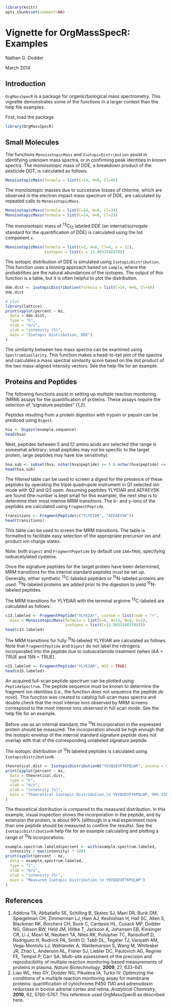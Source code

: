 %\VignetteEngine{knitr::knitr}
%\VignetteIndexEntry{OrgMassSpecR Examples}

```{r Setup, echo=FALSE}
library(knitr)
opts_chunk$set(comment=NA)
```

Vignette for OrgMassSpecR: Examples
==================================================

Nathan G. Dodder

March 2014

Introduction
--------------------------------------------------

`OrgMassSpecR` is a package for organic/biological mass spectrometry.  This vignette demonstrates some of the functions in a larger context than the help file examples.

First, load the package.

```{r Load}
library(OrgMassSpecR)
```

Small Molecules
--------------------------------------------------

The functions `MonoisotopicMass` and `IsotopicDistribution` assist in identifying unknown mass spectra, or in confirming peak identities in known spectra.  The monoisotopic mass of DDE, a breakdown product of the pesticide DDT, is calculated as follows.

```{r Example1}
MonoisotopicMass(formula = list(C=14, H=8, Cl=4))
```

The monoisotopic masses due to successive losses of chlorine, which are observed in the electron impact mass spectrum of DDE, are calculated by repeated calls to `MonoisotopicMass`.

```{r Example2}
MonoisotopicMass(formula = list(C=14, H=8, Cl=3))
MonoisotopicMass(formula = list(C=14, H=8, Cl=2))
```

The monoisotopic mass of <sup>13</sup>C<sub>12</sub> labeled DDE (an internal/surrogate standard for the quantification of DDE) is calculated using the list component `x`. 

```{r Example3}
MonoisotopicMass(formula = list(C=2, H=8, Cl=4, x = 12), 
                 isotopes = list(x = 13.0033548378))
```

The isotopic distribution of DDE is simulated using `IsotopicDistribution`.  This function uses a binning approach based on `sample`, where the probabilities are the natural abundances of the isotopes.  The output of this function is a table, but it is often helpful to plot the distribution.

```{r Example4}
dde.dist <- IsotopicDistribution(formula = list(C=14, H=8, Cl=4))
dde.dist
```

```{r Example5, fig.width=4, fig.height=4, dpi=300, out.width="400px", out.height="400px"}
# plot
library(lattice)
print(xyplot(percent ~ mz,
  data = dde.dist,
  type = "h",
  xlab = "m/z",
  ylab = "intensity (%)",
  main = "Isotopic Distribution, DDE")
)
```

The similarity between two mass spectra can be examined using `SpectrumSimilarity`.  This function makes a head-to-tail plot of the spectra and calculates a mass spectral similarity score based on the dot product of the two mass-aligned intensity vectors.  See the help file for an example.

Proteins and Peptides
--------------------------------------------------

The following functions assist in setting up multiple reaction monitoring (MRM) assays for the quantification of proteins.  These assays require the selection of "signature peptides" (_1,2_).

Peptides resulting from a protein digestion with trypsin or pepsin can be prediced using `Digest`.

```{r Example6}
hsa <- Digest(example.sequence)
head(hsa)
```

Next, peptides between 5 and 12 amino acids are selected (the range is somewhat arbitrary; small peptides may not be specific to the target protein, large peptides may have low sensitivity).

```{r Example7}
hsa.sub <- subset(hsa, nchar(hsa$peptide) >= 5 & nchar(hsa$peptide) <= 12)
head(hsa.sub)
```

The filtered table can be used to screen a digest for the presence of these peptides by operating the triple quadrupole instrument in Q1 selected ion mode with Q2 and Q3 open.  Assuming peptides YLYEIAR and AEFAEVSK are found (the number is kept small for this example), the next step is to determine their most intense MRM transitions.  The b- and y-ions of the peptides are calculated using `FragmentPeptide`.

```{r Example8}
transitions <- FragmentPeptide(c("YLYEIAR", "AEFAEVSK"))
head(transitions)
```

This table can be used to screen the MRM transitions.  The table is formatted to facilitate easy selection of the appropriate precursor ion and product ion charge states.

Note: both `Digest` and `FragmentPepetide` by default use `IAA=TRUE`, specifying iodoacetylated cysteine.  

Once the signature peptides for the target protein have been determined, MRM transitions for the internal standard peptides must be set up.  Generally, either synthetic <sup>13</sup>C-labeled peptides or <sup>15</sup>N-labeled proteins are used.  <sup>15</sup>N-labeled proteins are added prior to the digestion to yield <sup>15</sup>N-labeled peptides. 

The MRM transitions for YLYEIAR with the terminal arginine <sup>13</sup>C-labeled are calculated as follows.

```{r Example9}
c13.labeled <- FragmentPeptide("YLYEIAr", custom = list(code = "r", 
  mass = MonoisotopicMass(formula = list(C=6, H=12, N=4, O=1), 
                          isotopes = list(C=13.0033548378))))
head(c13.labeled)
```

The MRM transitions for fully <sup>15</sup>N-labeled YLYEIAR are calculated as follows.  Note that `FragmentPeptide` and `Digest` do not label the nitrogens incorporated into the peptide due to iodoacetamide treatment (when IAA = TRUE and 15N = TRUE). 

```{r Example10}
n15.labeled <- FragmentPeptide("YLYEIAR", N15 = TRUE)
head(n15.labeled)
```

An acquired full-scan peptide spectrum can be plotted using `PeptideSpectrum`.  The peptide sequence must be known to determine the fragment ion identities (i.e., the function does not sequence the peptide _de novo_).  This function was created to catalog full-scan mass spectra and double check that the most intense ions observed by MRM screens correspond to the most intense ions observed in full scan mode.  See the help file for an example.   

Before use as an internal standard, the <sup>15</sup>N incorporation in the expressed protein should be measured.  The incorporation should be high enough that the isotopic envelop of the internal standard signature peptide does not overlap with that of the corresponding unlabeled signature peptide.

The isotopic distribution of <sup>15</sup>N labeled peptides is calculated using `IsotopicDistributionN`.

```{r Example11, fig.width=4, fig.height=4, dpi=300, out.width="400px", out.height="400px"}
theoretical.dist <- IsotopicDistributionN("YEVQGEVFTKPQLWP", incorp = 0.99)
print(xyplot(percent ~ mz,
  data = theoretical.dist,
  type = "h",
  xlab = "m/z",
  ylab = "intensity (%)",
  main = "Theoretical Isotopic Distribution,\n YEVQGEVFTKPQLWP, 99% 15N")
)
```

The theoretical distribution is compared to the measured distribution.  In this example, visual inspection shows the incorporation in the peptide, and by extension the protein, is about 99% (although in a real experiment more than one peptide should be measured to confirm the results).  See the `IsotopicDistributionN` help file for an example calculating and plotting a range of <sup>15</sup>N incorporations. 

```{r Example12, fig.width=4, fig.height=4, dpi=300, out.width="400px", out.height="400px"}
example.spectrum.labeled$percent <- with(example.spectrum.labeled, 
  intensity / max(intensity) * 100)
print(xyplot(percent ~ mz,
  data = example.spectrum.labeled,
  type = "l",
  xlab = "m/z",
  ylab = "intensity (%)",
  main = "Measured Isotopic Distribution,\n YEVQGEVFTKPQLWP")
)
```

References
--------------------------------------------------

1. Addona TA, Abbatiello SE, Schilling B, Skates SJ, Mani DR, Bunk DM, Spiegelman CH, Zimmerman LJ, Ham AJ, Keshishian H, Hall SC, Allen S, Blackman RK, Borchers CH, Buck C, Cardasis HL, Cusack MP, Dodder NG, Gibson BW, Held JM, Hiltke T, Jackson A, Johansen EB, Kinsinger CR, Li J, Mesri M, Neubert TA, Niles RK, Pulsipher TC, Ransohoff D, Rodriguez H, Rudnick PA, Smith D, Tabb DL, Tegeler TJ, Variyath AM, Vega-Montoto LJ, Wahlander A, Waldemarson S, Wang M, Whiteaker JR, Zhao L, Anderson NL, Fisher SJ, Liebler DC, Paulovich AG, Regnier FE, Tempst P, Carr SA. Multi-site assessment of the precision and reproducibility of multiple reaction monitoring-based measurements of proteins in plasma. _Nature Biotechnology_, __2009__, 27, 633-641.
2. Liao WL, Heo GY, Dodder NG, Pikuleva IA, Turko IV.  Optimizing the conditions of a multiple reaction monitoring assay for membrane proteins: quantification of cytochrome P450 11A1 and adrenodoxin reductase in bovine adrenal cortex and retina. _Analytical Chemistry_, __2010__, 82, 5760-5767. This reference used OrgMassSpecR as described here. 
